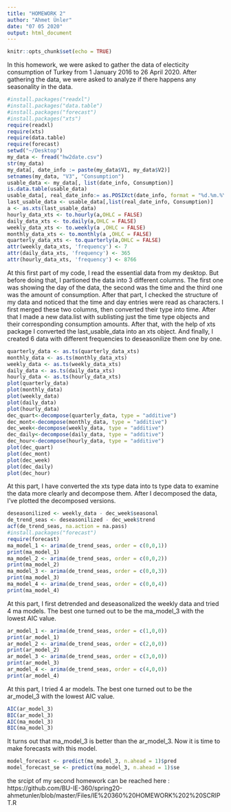 ```yaml
---
title: "HOMEWORK 2"
author: "Ahmet Ünler"
date: "07 05 2020"
output: html_document
---
```


```r
knitr::opts_chunk$set(echo = TRUE)
```
In this homework, we were asked to gather the data of electicity consumption of Turkey from 1 January 2016 to 26 April 2020. After gathering the data, we were asked to analyze if there happens any seasonality in the data.
```r
#install.packages("readxl")
#install.packages("data.table")
#install.packages("forecast")
#install.packages("xts")
require(readxl)
require(xts)
require(data.table)
require(forecast)
setwd("~/Desktop")
my_data <- fread("hw2date.csv")
str(my_data)
my_data[, date_info := paste(my_data$V1, my_data$V2)]
setnames(my_data, "V3", "Consumption")
usable_data <- my_data[, list(date_info, Consumption)]
is.data.table(usable_data)
usable_data[, real_date_info:= as.POSIXct(date_info, format = "%d.%m.%Y %H:%M")]
last_usable_data <- usable_data[,list(real_date_info, Consumption)]
a <- as.xts(last_usable_data)
hourly_data_xts <- to.hourly(a,OHLC = FALSE)
daily_data_xts <- to.daily(a,OHLC = FALSE)
weekly_data_xts <- to.weekly(a ,OHLC = FALSE)
monthly_data_xts <- to.monthly(a ,OHLC = FALSE)
quarterly_data_xts <- to.quarterly(a,OHLC = FALSE)
attr(weekly_data_xts, 'frequency') <- 7
attr(daily_data_xts, 'frequency') <- 365
attr(hourly_data_xts, 'frequency') <- 8766
```
At this first part of my code, I read the essential data from my desktop. But before doing that, I partioned the data into 3 different columns. The first one was showing the day of the data, the second was the time and the third one was the amount of consumption. After that part, I checked the structure of my data and noticed that the time and day entries were read as characters. I first merged these two columns, then converted their type into time. After that I made a new data.list with sublisting just the time type objects and their corresponding consumption amounts. After that, with the help of xts package I converted the last_usable_data into an xts object. And finally, I created 6 data with different frequencies to deseasonilize them one by one.
```r
quarterly_data <- as.ts(quarterly_data_xts)
monthly_data <- as.ts(monthly_data_xts)
weekly_data <- as.ts(weekly_data_xts)
daily_data <- as.ts(daily_data_xts)
hourly_data <- as.ts(hourly_data_xts)
plot(quarterly_data)
plot(monthly_data)
plot(weekly_data)
plot(daily_data)
plot(hourly_data)
dec_quart<-decompose(quarterly_data, type = "additive")
dec_mont<-decompose(monthly_data, type = "additive")
dec_week<-decompose(weekly_data, type = "additive")
dec_daily<-decompose(daily_data, type = "additive")
dec_hour<-decompose(hourly_data, type = "additive")
plot(dec_quart)
plot(dec_mont)
plot(dec_week)
plot(dec_daily)
plot(dec_hour)
```
At this part, I have converted the xts type data into ts type data to examine the data more clearly and decompose them. After I decomposed the data, I've plotted the decomposed versions.
```r
deseasonilized <- weekly_data - dec_week$seasonal
de_trend_seas <- deseasonilized - dec_week$trend
acf(de_trend_seas, na.action = na.pass)
#install.packages("forecast")
require(forecast)
ma_model_1 <- arima(de_trend_seas, order = c(0,0,1))
print(ma_model_1)
ma_model_2 <- arima(de_trend_seas, order = c(0,0,2))
print(ma_model_2)
ma_model_3 <- arima(de_trend_seas, order = c(0,0,3))
print(ma_model_3)
ma_model_4 <- arima(de_trend_seas, order = c(0,0,4))
print(ma_model_4)
```
At this part, I first detrended and deseasonalized the weekly data and tried 4 ma models. The best one turned out to be the ma_model_3 with the lowest AIC value.
```r
ar_model_1 <- arima(de_trend_seas, order = c(1,0,0))
print(ar_model_1)
ar_model_2 <- arima(de_trend_seas, order = c(2,0,0))
print(ar_model_2)
ar_model_3 <- arima(de_trend_seas, order = c(3,0,0))
print(ar_model_3)
ar_model_4 <- arima(de_trend_seas, order = c(4,0,0))
print(ar_model_4)
```
At this part, I tried 4 ar models. The best one turned out to be the ar_model_3 with the lowest AIC value.
```r
AIC(ar_model_3)
BIC(ar_model_3)
AIC(ma_model_3)
BIC(ma_model_3)
```
It turns out that ma_model_3 is better than the ar_model_3. Now it is time to make forecasts with this model.
```r
model_forecast <- predict(ma_model_3, n.ahead = 1)$pred
model_forecast_se <- predict(ma_model_3, n.ahead = 1)$se
```
the srcipt of my second homework can be reached here : https://github.com/BU-IE-360/spring20-ahmetunler/blob/master/Files/IE%20360%20HOMEWORK%202%20SCRIPT.R